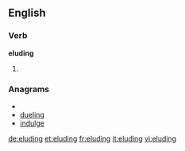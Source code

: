 ==English==

===Verb===
'''eluding'''

# {{present participle of|[[elude]]}}

===Anagrams===
* {{alphagram|degilnu}}
* [[dueling#English|dueling]]
* [[indulge#English|indulge]]

[[de:eluding]]
[[et:eluding]]
[[fr:eluding]]
[[it:eluding]]
[[vi:eluding]]